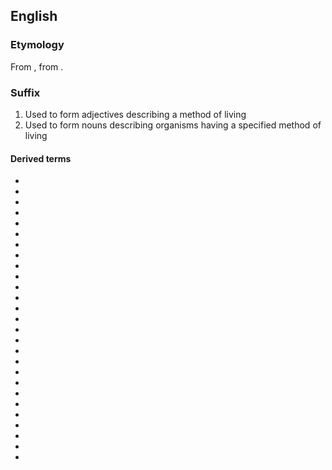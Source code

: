 {{also|biotic|biòtic}}
==English==

===Etymology===
From {{etyl|grc|en}} {{m|grc|βιωτικός||of life}}, from {{m|grc|βίος||life}}.

===Suffix===
{{en-suffix}}

# Used to form adjectives describing a method of living
# Used to form nouns describing organisms having a specified method of living

====Derived terms====
* {{l|en|abiotic}}
* {{l|en|aerobiotic}}
* {{l|en|anabiotic}}
* {{l|en|anaerobiotic}}
* {{l|en|antibiotic}}
* {{l|en|chronobiotic}}
* {{l|en|cryptobiotic}}
* {{l|en|endobiotic}}
* {{l|en|endosymbiotic}}
* {{l|en|epibiotic}}
* {{l|en|gnotobiotic}}
* {{l|en|halobiotic}}
* {{l|en|kleptobiotic}}
* {{l|en|lestobiotic}}
* {{l|en|lithobiotic}}
* {{l|en|macrobiotic}}
* {{l|en|metabiotic}}
* {{l|en|necrobiotic}}
* {{l|en|parabiotic}}
* {{l|en|parasymbiotic}}
* {{l|en|photobiotic}}
* {{l|en|prebiotic}}
* {{l|en|probiotic}}
* {{l|en|psychobiotic}}
* {{l|en|saprobiotic}}
* {{l|en|symbiotic}}
* {{l|en|xenobiotic}}